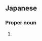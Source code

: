 ==Japanese==
{{ja-kanjitab|なな|たに|yomi=k}}

===Proper noun===
{{ja-pos|proper|ななたに}}

# {{surname|lang=ja|sort=ななたに}}